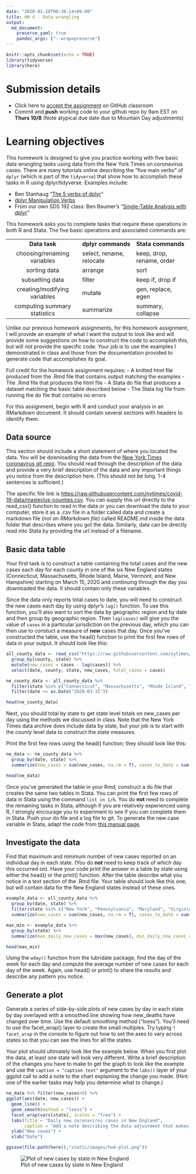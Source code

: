 ```yaml
---
date: "2020-01-28T00:36:14+09:00"
title: HW 4 - Data wrangling
output: 
  md_document:
    preserve_yaml: true
    pandoc_args: ["--wrap=preserve"]
---
```


```r
knitr::opts_chunk$set(echo = TRUE)
library(tidyverse)
library(here)

```

# Submission details

- Click here to [accept the assignment](https://classroom.github.com/a/1iAQMOnr) on GitHub classroom
- Commit and **push** working code to your github repo by 9am EST on **Thurs 10/8** (Note atypical due date due to Mountain Day adjustments)

# Learning objectives

This homework is designed to give you practice working with five basic data wrangling tasks using data from the New York Times on coronavirus cases. There are many tutorials online describing the “five main verbs” of `dplyr` (which is part of the `tidyverse`) that show how to accomplish these tasks in R using dplyr/tidyverse. Examples include:

- Ben Stanhaug "[The 5 verbs of dplyr](https://teachingr.com/content/the-5-verbs-of-dplyr/the-5-verbs-of-dplyr-article.html)"
- [dplyr Manipulation Verbs](https://www.dezyre.com/data-science-in-r-programming-tutorial/dplyr-manipulations-verbs)
- From our own SDS 192 class: Ben Baumer's "[Single-Table Analysis with dplyr](https://beanumber.github.io/sds192/lab-single_table.html)"

This homework asks you to complete tasks that require these operations in both R and Stata. The five basic operations and associated commands are:

----------------------------   ------------------------   -------------------------
 **Data task**                 **dplyr commands**         **Stata commands**           
 choosing/renaming variables   select, rename, relocate   keep, drop, rename, order 
 sorting data                  arrange                    sort                      
 subsetting data               filter                     keep if, drop if          
 creating/modifying variables  mutate                     gen, replace, egen        
 computing summary statistics  summarize                  summary, collapse         
----------------------------   ------------------------   -------------------------

Unlike our previous homework assignments, for this homework assignment, I will provide an example of what I want the output to look like and will provide some suggestions on how to construct the code to accomplish this, but will not provide the specific code. Your job is to use the examples I demonstrated in class and those from the documentation provided to generate code that accomplishes its goal.

Full credit for the homework assignment requires:
- A knitted html file produced from the .Rmd file that contains output matching the examples
- The .Rmd file that produces the html file 
- A Stata do file that produces a dataset matching the basic table described below
- The Stata log file from running the do file that contains no errors

For this assignment, begin with R and conduct your analysis in an RMarkdown document. It should contain several sections with headers to identify them.

## Data source

This section should include a short statement of where you located the data. You will be downloading the data from the [New York Times coronavirus git repo](https://github.com/nytimes/covid-19-data). You should read through the description of the data and provide a very brief description of the data and any important things you notice from the description here. (This should not be long. 1-4 sentences is sufficient.)

The specific file link is [https://raw.githubusercontent.com/nytimes/covid-19-data/master/us-counties.csv](https://raw.githubusercontent.com/nytimes/covid-19-data/master/us-counties.csv). You can supply this url directly to the read_csv() function to read in the data or you can download the data to your computer, store it as a .csv file in a folder called data and create a markdown file (*not an RMarkdown file*) called README.md inside the data folder that describes where you got the data. Similarly, data can be directly read into Stata by providing the url instead of a filename.

## Basic data table

Your first task is to construct a table containing the total cases and the new cases each day for each county in one of the six New England states (Connecticut, Massachusetts, Rhode Island, Maine, Vermont, and New Hampshire) starting on March 15, 2020 and continuing through the day you downloaded the data. It should contain only these variables.

Since the data only reports total cases to date, you will need to construct the new cases each day by using dplyr's `lag()` function. To use this function, you'll also want to sort the data by geographic region and by date and then group by geographic region. Then `lag(cases)` will give you the value of `cases` in a particular jurisdiction on the previous day, which you can then use to constuct a measure of **new** cases that day. Once you've constructed the table, use the head() function to print the first few rows of data in your output. It should look like this:

```r
all_county_data <- read_csv("https://raw.githubusercontent.com/nytimes/covid-19-data/master/us-counties.csv") %>% 
  group_by(county, state) %>% 
  mutate(new_cases = cases - lag(cases)) %>% 
  select(date, county, state, new_cases, total_cases = cases) 

ne_county_data <- all_county_data %>% 
  filter(state %in% c("Connecticut", "Massachusetts", "Rhode Island", "Maine", "New Hampshire", "Vermont")) %>% 
  filter(date >= as.Date("2020-03-15")) 

head(ne_county_data)
```

Next, you should total by state to get state level totals on new_cases per day using the methods we discussed in class. Note that the New York Times data archive does include data by state, but your job is to start with the *county* level data to construct the state measures.

Print the first few rows using the head() function; they should look like this:

```r
ne_data <- ne_county_data %>% 
  group_by(date, state) %>% 
  summarize(new_cases = sum(new_cases, na.rm = T), cases_to_date = sum(total_cases, na.rm = T)) 

head(ne_data)

```

Once you've generated the table in your Rmd, construct a do file that creates the same two tables in Stata. You can print the first few rows of data in Stata using the command `list in 1/6`. You do **not** need to complete the remaining tasks in Stata, although if you are relatively experienced using R, I strongly encourage you to experiment to see if you *can* complete them in Stata. Push your do file and a log file to git. To generate the new case variable in Stata, adapt the code from [this manual page](https://www.stata.com/support/faqs/data-management/creating-lagged-variables/).

## Investigate the data

Find that maximum and minimum number of new cases reported on an individual day in each state. (You do **not** need to keep track of *which* day this occurred on). Have your code print the answer in a table by state using either the head() or the print() function. After the table describe what you notice in a text section of the .Rmd file. Your table should look like this one, but will contain data for the New England states instead of these ones.

```r
example_data <- all_county_data %>% 
  group_by(date, state) %>% 
  filter(state %in% c("New York", "Pennsylvania", "Maryland", "Virginia")) %>% 
  summarize(new_cases = sum(new_cases, na.rm = T), cases_to_date = sum(total_cases, na.rm = T)) 

max_min <- example_data %>% 
  group_by(state) %>% 
  summarize(max_daily_new_cases = max(new_cases), min_daily_new_cases = min(new_cases))

head(max_min)
```

Using the `wday()` function from the lubridate package, find the day of the week for each day and compute the average number of new cases for each day of the week. Again, use head() or print() to share the results and describe any pattern you notice.

## Generate a plot
Generate a series of side-by-side plots of new cases by day in each state by day overlayed with a smoothed line showing how new_deaths have changed over time. Use the default smoothing method ("loess"). You'll need to use the facet_wrap() layer to create the small multiples. Try typing `?facet_wrap` in the console to figure out how to set the axes to vary across states so that you can see the lines for all the states. 

Your plot should ultimately look like the example below. When you first plot the data, at least one state will look very different. Write a brief description of the changes you have to make to get the graph to look like the example and use the `caption = "caption text"` argument to the `labs()` layer of your ggplot call to add a note to the chart explaining the change you made. (Hint: one of the earlier tasks may help you determine what to change.)

```r
ne_data %>% filter(new_cases>0) %>% 
ggplot(aes(date, new_cases)) + 
  geom_line() + 
  geom_smooth(method = "loess") + 
  facet_wrap(vars(state), scales = "free") +
  labs(title = "Daily new coronavirus cases in New England", 
       caption = "Add a note describing the data adjustment that makes the plot look like this.") +
  ylab("New cases") +
  xlab("Date") 

ggsave(file.path(here(),"static/images/hw4-plot.png"))
```

![Plot of new cases by state in New England](/images/hw4-plot.png)